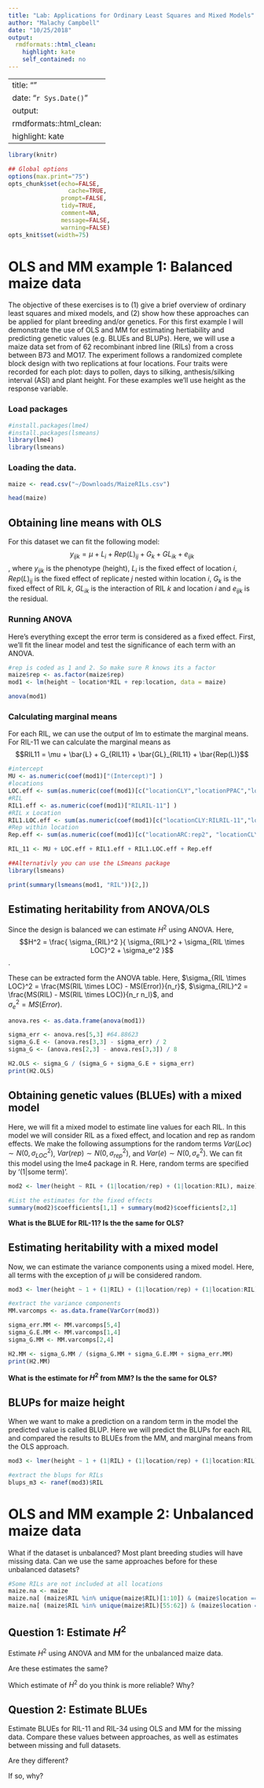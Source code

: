 ```yaml
---
title: "Lab: Applications for Ordinary Least Squares and Mixed Models"
author: "Malachy Campbell"
date: "10/25/2018"
output:
  rmdformats::html_clean:
    highlight: kate
    self_contained: no
---
```


---
title: ""
date: "`r Sys.Date()`"
output:
  rmdformats::html_clean:
    highlight: kate
---


```r
library(knitr)

## Global options
options(max.print="75")
opts_chunk$set(echo=FALSE,
	             cache=TRUE,
               prompt=FALSE,
               tidy=TRUE,
               comment=NA,
               message=FALSE,
               warning=FALSE)
opts_knit$set(width=75)
```

# OLS and MM example 1: Balanced maize data
The objective of these exercises is to (1) give a brief overview of ordinary least squares and mixed models, and (2) show how these approaches can be applied for plant breeding and/or genetics. For this first example I will demonstrate the use of OLS and MM for estimating hertiability and predicting genetic values (e.g. BLUEs and BLUPs). Here, we will use a maize data set from of 62 recombinant inbred line (RILs) from a cross between B73 and MO17. The experiment follows a randomized complete block design with two replications at four locations. Four traits were recorded for each plot: days to pollen, days to silking, anthesis/silking interval (ASI) and plant height. For these examples we'll use height as the response variable.

### Load packages 
```r
#install.packages(lme4)
#install.packages(lsmeans)
library(lme4)
library(lsmeans)
```

### Loading the data. 
```r
maize <- read.csv("~/Downloads/MaizeRILs.csv")

head(maize)
```

## Obtaining line means with OLS
For this dataset we can fit the following model:
$$y_{ijk} = \mu + L_i + Rep(L)_{ij} + G_k + GL_{ik} + e_{ijk}$$, 
where $y_{ijk}$ is the phenotype (height),  $L_i$ is the fixed effect of location $i$, $Rep(L)_{ij}$ is the fixed effect of replicate $j$ nested within location $i$, $G_k$ is the fixed effect of RIL $k$, $GL_{ik}$ is the interaction of RIL $k$ and location $i$ and $e_{ijk}$ is the residual.

### Running ANOVA
Here's everything except the error term is considered as a fixed effect. First, we'll fit the linear model and test the significance of each term with an ANOVA.
```r
#rep is coded as 1 and 2. So make sure R knows its a factor
maize$rep <- as.factor(maize$rep)
mod1 <- lm(height ~ location*RIL + rep:location, data = maize)

anova(mod1)
```

### Calculating marginal means
For each RIL, we can use the output of lm to estimate the marginal means. For RIL-11 we can calculate the marginal means as 
$$RIL11 = \mu + \bar{L} + G_{RIL11} + \bar{GL}_{RIL11} + \bar{Rep(L)}$$

```r
#intercept
MU <- as.numeric(coef(mod1)["(Intercept)"] )
#locations
LOC.eff <- sum(as.numeric(coef(mod1)[c("locationCLY","locationPPAC","locationTPAC")] ))/4
#RIL
RIL1.eff <- as.numeric(coef(mod1)["RILRIL-11"] )
#RIL x Location
RIL1.LOC.eff <- sum(as.numeric(coef(mod1)[c("locationCLY:RILRIL-11","locationPPAC:RILRIL-11","locationTPAC:RILRIL-11")] ))/4
#Rep within location
Rep.eff <- sum(as.numeric(coef(mod1)[c("locationARC:rep2", "locationCLY:rep2", "locationPPAC:rep2","locationTPAC:rep2")] ))/8

RIL_11 <- MU + LOC.eff + RIL1.eff + RIL1.LOC.eff + Rep.eff

##Alternativly you can use the LSmeans package
library(lsmeans)

print(summary(lsmeans(mod1, "RIL"))[2,])
```

## Estimating heritability from ANOVA/OLS
Since the design is balanced we can estimate $H^2$ using ANOVA. Here, $$H^2 = \frac{ \sigma_{RIL}^2 }{ \sigma_{RIL}^2 + \sigma_{RIL \times LOC}^2 + \sigma_e^2 }$$.

These can be extracted form the ANOVA table. 
Here, $\sigma_{RIL \times LOC}^2 = \frac{MS(RIL \times LOC) - MS(Error)}{n_r}$, $\sigma_{RIL}^2 = \frac{MS(RIL) - MS(RIL \times LOC)}{n_r n_l}$, and  
$\sigma_e^2 = MS(Error)$.

```r
anova.res <- as.data.frame(anova(mod1))

sigma_err <- anova.res[5,3] #64.88623
sigma_G.E <- (anova.res[3,3] - sigma_err) / 2  
sigma_G <- (anova.res[2,3] - anova.res[3,3]) / 8

H2.OLS <- sigma_G / (sigma_G + sigma_G.E + sigma_err)
print(H2.OLS)
```

## Obtaining genetic values (BLUEs) with a mixed model
Here, we will fit a mixed model to estimate line values for each RIL. In this model we will consider RIL as a fixed effect, and location and rep as random effects. We make the following assumptions for the random terms $Var(Loc) \sim N(0, \sigma^2_{LOC})$, $Var(rep) \sim N(0, \sigma^2_{rep})$, and $Var(e) \sim N(0, \sigma^2_{e})$. We can fit this model using the lme4 package in R. Here, random terms are specified by '(1|some term)'.

```r
mod2 <- lmer(height ~ RIL + (1|location/rep) + (1|location:RIL), maize)

#List the estimates for the fixed effects
summary(mod2)$coefficients[1,1] + summary(mod2)$coefficients[2,1]
```
**What is the BLUE for RIL-11? Is the the same for OLS?**

## Estimating heritability with a mixed model
Now, we can estimate the variance components using a mixed model. Here, all terms with the exception of $\mu$ will be considered random. 

```r
mod3 <- lmer(height ~ 1 + (1|RIL) + (1|location/rep) + (1|location:RIL), maize)

#extract the variance components
MM.varcomps <- as.data.frame(VarCorr(mod3))

sigma_err.MM <- MM.varcomps[5,4]
sigma_G.E.MM <- MM.varcomps[1,4] 
sigma_G.MM <- MM.varcomps[2,4]

H2.MM <- sigma_G.MM / (sigma_G.MM + sigma_G.E.MM + sigma_err.MM)
print(H2.MM)
```

**What is the estimate for $H^2$ from MM? Is the the same for OLS?**

## BLUPs for maize height
When we want to make a prediction on a random term in the model the predicted value is called BLUP. Here we will predict the BLUPs for each RIL and compared the results to BLUEs from the MM, and marginal means from the OLS approach. 

```r
mod3 <- lmer(height ~ 1 + (1|RIL) + (1|location/rep) + (1|location:RIL), maize)

#extract the blups for RILs
blups_m3 <- ranef(mod3)$RIL
```

# OLS and MM example 2: Unbalanced maize data
What if the dataset is unbalanced? Most plant breeding studies will have missing data. Can we use the same approaches before for these unbalanced datasets?

```r
#Some RILs are not included at all locations
maize.na <- maize
maize.na[ (maize$RIL %in% unique(maize$RIL)[1:10]) & (maize$location == unique(maize$location)[1]) ,]$height <- NA
maize.na[ (maize$RIL %in% unique(maize$RIL)[55:62]) & (maize$location == unique(maize$location)[4]) ,]$height <- NA
```

## Question 1: Estimate $H^2$ 
Estimate $H^2$ using ANOVA and MM for the unbalanced maize data. 

Are these estimates the same? 

Which estimate of $H^2$ do you think is more reliable? Why? 

## Question 2: Estimate BLUEs
Estimate BLUEs for RIL-11 and RIL-34 using OLS and MM for the missing data. Compare these values between approaches, as well as estimates between missing and full datasets. 

Are they different? 

If so, why?
